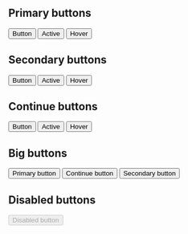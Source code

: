 
<Meta title="Components/Buttons" />

## Primary buttons

<Canvas>
  <Story name="Primary">
    <div>
      <button type="button" className="usa-button">
        Button
      </button>
      <button type="button" className="usa-button usa-button-active">
        Active
      </button>
      <button type="button" className="usa-button usa-button-hover">
        Hover
      </button>
    </div>
  </Story>
</Canvas>

## Secondary buttons

<Canvas>
  <Story name="Secondary">
    <div>
      <button className="usa-button-secondary">Button</button>
      <button className="usa-button-secondary usa-button-active">Active</button>
      <button className="usa-button-secondary usa-button-hover">Hover</button>
    </div>
  </Story>
</Canvas>

## Continue buttons

<Canvas>
  <Story name="Continue">
    <div>
      <button type="button" className="usa-button-primary va-button-primary">
        Button
      </button>
      <button className="usa-button-primary va-button-primary">Active</button>
      <button className="usa-button-primary va-button-primary">Hover</button>
    </div>
  </Story>
</Canvas>

## Big buttons

<Canvas>
  <Story name="Big">
    <div>
      <button type="button" className="usa-button usa-button-big">
        Primary button
      </button>
      <button
        type="button"
        className="usa-button-primary va-button-primary usa-button-big"
      >
        Continue button
      </button>
      <button className="usa-button-secondary usa-button-big">
        Secondary button
      </button>
    </div>
  </Story>
</Canvas>

## Disabled buttons

<Canvas>
  <Story name="Disabled">
    <div>
      <button type="button" className="usa-button" disabled>
        Disabled button
      </button>
    </div>
  </Story>
</Canvas>
